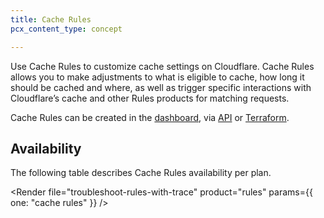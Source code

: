 ```yaml
---
title: Cache Rules
pcx_content_type: concept

---
```



Use Cache Rules to customize cache settings on Cloudflare. Cache Rules allows you to make adjustments to what is eligible to cache, how long it should be cached and where, as well as trigger specific interactions with Cloudflare’s cache and other Rules products for matching requests.

Cache Rules can be created in the [dashboard](/cache/how-to/cache-rules/create-dashboard/), via [API](/cache/how-to/cache-rules/create-api/) or [Terraform](/cache/how-to/cache-rules/terraform-example/).

## Availability

The following table describes Cache Rules availability per plan.

<FeatureTable id="cache.cache_rules" />

<Render file="troubleshoot-rules-with-trace" product="rules" params={{ one: "cache rules" }} />
